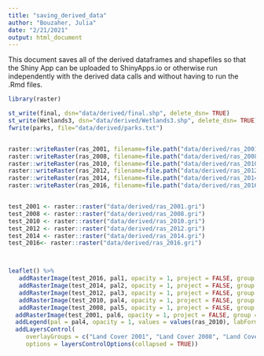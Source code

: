 ```yaml
---
title: "saving_derived_data"
author: "Bouzaher, Julia"
date: "2/21/2021"
output: html_document
---
```


This document saves all of the derived dataframes and shapefiles so that the Shiny App can be uploaded to ShinyApps.io or otherwise run independently with the derived data calls and without having to run the .Rmd files.

```r
library(raster)

st_write(final, dsn="data/derived/final.shp", delete_dsn= TRUE)
st_write(Wetlands3, dsn="data/derived/Wetlands3.shp", delete_dsn= TRUE)
fwrite(parks, file="data/derived/parks.txt")


raster::writeRaster(ras_2001, filename=file.path("data/derived/ras_2001.gri"),overwrite=TRUE)
raster::writeRaster(ras_2008, filename=file.path("data/derived/ras_2008.gri"),overwrite=TRUE)
raster::writeRaster(ras_2010, filename=file.path("data/derived/ras_2010.gri"),overwrite=TRUE)
raster::writeRaster(ras_2012, filename=file.path("data/derived/ras_2012.gri"),overwrite=TRUE)
raster::writeRaster(ras_2014, filename=file.path("data/derived/ras_2014.gri"),overwrite=TRUE)
raster::writeRaster(ras_2016, filename=file.path("data/derived/ras_2016.gri"),overwrite=TRUE)


test_2001 <- raster::raster("data/derived/ras_2001.gri") 
test_2008 <- raster::raster("data/derived/ras_2008.gri") 
test_2010 <- raster::raster("data/derived/ras_2010.gri") 
test_2012 <- raster::raster("data/derived/ras_2012.gri") 
test_2014 <- raster::raster("data/derived/ras_2014.gri")
test_2016<- raster::raster("data/derived/ras_2016.gri")



leaflet() %>%
   addRasterImage(test_2016, pal1, opacity = 1, project = FALSE, group = "Land Cover 2016") %>%
   addRasterImage(test_2014, pal2, opacity = 1, project = FALSE, group = "Land Cover 2014") %>%
   addRasterImage(test_2012, pal3, opacity = 1, project = FALSE, group = "Land Cover 2012") %>%
   addRasterImage(test_2010, pal4, opacity = 1, project = FALSE, group = "Land Cover 2010") %>%
   addRasterImage(test_2008, pal5, opacity = 1, project = FALSE, group = "Land Cover 2008") %>%
  addRasterImage(test_2001, pal6, opacity = 1, project = FALSE, group = "Land Cover 2001") %>%
  addLegend(pal = pal4, opacity = 1, values = values(ras_2010), labFormat = function(type, cuts, p) {paste0(labels2)}, group = "Land Cover  Legend", title = "Land Cover Legend") %>%
  addLayersControl(
     overlayGroups = c("Land Cover 2001", "Land Cover 2008", "Land Cover 2010", "Land Cover 2012", "Land Cover 2014", "Land Cover 2016"),
     options = layersControlOptions(collapsed = TRUE))


```